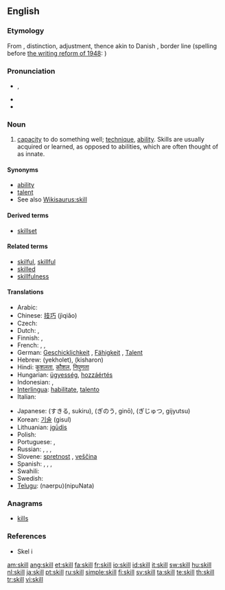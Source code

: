 ==English==
{{wikipedia}}

===Etymology===
From {{etyl|non}} {{term|skil}}, distinction, adjustment, thence akin to Danish {{term|skel}}, border line (spelling before [[:w:de:Dänische Rechtschreibreform von 1948|the writing reform of 1948]]: {{term|Skjel}})

===Pronunciation===
* {{IPA|/skɪl/}}, {{SAMPA|/skIl/}}
* {{audio|en-us-skill.ogg|Audio (US)}}
* {{rhymes|ɪl}}

===Noun===
{{en-noun}}

# [[capacity]] to do something well; [[technique]], [[ability]]. Skills are usually acquired or learned, as opposed to abilities, which are often thought of as innate.

====Synonyms====
* [[ability]]
* [[talent]]
* See also [[Wikisaurus:skill]]

====Derived terms====
* [[skillset]]

====Related terms====
* [[skilful]], [[skillful]]
* [[skilled]]
* [[skillfulness]]

====Translations====
{{trans-top|capacity to do something well}}
* Arabic: {{Arab|[[مهارة]]}} {{IPAchar|(mahára)}} {{f}}
* Chinese: [[技巧]] (jìqiǎo)
* Czech: {{t+|cs|schopnost|f}}
* Dutch: {{t+|nl|bekwaamheid|f}}, {{t+|nl|vaardigheid|f}}
* Finnish: {{t+|fi|taito}}, {{t+|fi|kyky}}
* French: {{t+|fr|habileté|f}}, {{t+|fr|don|m}}, {{t+|fr|capacité|f}}
* German: [[Geschicklichkeit]] {{f}}, [[Fähigkeit]] {{f}}, [[Talent]] {{n}}
* Hebrew: {{t+|he|יכולת|sc=Hebr}} (yekholet), {{t+|he|כישרון|sc=Hebr}} (kisharon)
* Hindi: [[कुशलता]], [[कौशल]], [[निपुणता]]
* Hungarian: [[ügyesség]], [[hozzáértés]]
* Indonesian: {{t+|id|mampu|alt=kemampuan|xs=Indonesian}}, {{t+|id|ahli|alt=keahlian|xs=Indonesian}}
* [[Interlingua]]: [[habilitate]], [[talento]]
* Italian: {{t+|it|abilità|f}}
{{trans-mid}}
* Japanese: {{Jpan|[[スキル]]}} (すきる, sukiru), {{Jpan|[[技能]]}} (ぎのう, ginō), {{Jpan|[[技術]]}} (ぎじゅつ, gijyutsu)
* Korean: [[기술]] (gisul)
* Lithuanian: [[įgūdis]] {{m}}
* Polish: {{t+|pl|umiejętność|f}}
* Portuguese: {{t+|pt|habilidade|f}}, {{t+|pt|talento|m}}
* Russian: {{t|ru|умение|n|tr=um'énije|sc=Cyrl}}, {{t|ru|мастерство|n|tr=mast'rstvó|sc=Cyrl}}, {{t|ru|сноровка|f|tr=snoróvka|sc=Cyrl}}, {{t+|ru|искусство|n|tr=iskússtvo|sc=Cyrl}}
* Slovene: [[spretnost]] {{f}}, [[veščina]] {{f}}
* Spanish: {{t-|es|habilidad|f}}, {{t+|es|talento|m}}, {{t-|es|destreza|f}}, {{t-|es|maña|f}}
* Swahili: {{t|sw|uhodari|xs=Swahili}}
* Swedish: {{t+|sv|skicklighet|c}}
* [[Telugu]]: {{t|te|నేర్పు|sc=Telu}}(naerpu){{t|te|నిపుణత|sc=Telu}}(nipuNata)
{{trans-bottom}}

===Anagrams===
* [[kills]]

===References===
* Skel i {{R:ODS online}}

[[am:skill]]
[[ang:skill]]
[[et:skill]]
[[fa:skill]]
[[fr:skill]]
[[io:skill]]
[[id:skill]]
[[it:skill]]
[[sw:skill]]
[[hu:skill]]
[[nl:skill]]
[[ja:skill]]
[[pt:skill]]
[[ru:skill]]
[[simple:skill]]
[[fi:skill]]
[[sv:skill]]
[[ta:skill]]
[[te:skill]]
[[th:skill]]
[[tr:skill]]
[[vi:skill]]
